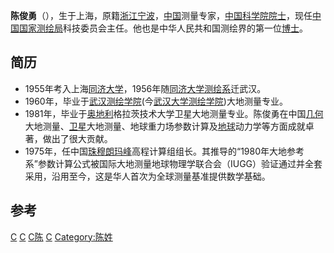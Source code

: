 {{Infobox_Person
| name = 陈俊勇
|image= 
|box_width= 
|occupation= 
| period = 
|birth_name=
| other_names =
| Sex =男
|birth_date= {{birth date and age|1933|5|16}}
|birth_place= [[上海|上海]]
|death_date= 
|death_place= 
| nationality ={{PRC}}
| residence =
| party =
| religion =
| spouse = 
| relatives = 
|education= 
| past = 
{{Infobox_People_CAS
|学部=地学部
|专业=测绘学
|当选年=1991年
}}
| work =
|awards=
}}
'''陈俊勇'''（{{bd|1933年|5月16日|catIdx=C陈}}），生于上海，原籍[[浙江|浙江]][[宁波|宁波]]，[[中国|中国]]测量专家，[[中国科学院院士|中国科学院院士]]，现任[[中国国家测绘局|中国国家测绘局]]科技委员会主任。他也是中华人民共和国测绘界的第一位[[博士|博士]]。
==简历==
*1955年考入上海[[同济大学|同济大学]]，1956年随[[同济大学测绘系|同济大学测绘系]]迁武汉。
*1960年，毕业于[[武汉测绘学院|武汉测绘学院]](今[[武汉大学测绘学院|武汉大学测绘学院]])大地测量专业。
*1981年，毕业于[[奥地利|奥地利]]格拉茨技术大学卫星大地测量专业。陈俊勇在中国[[几何|几何]]大地测量、[[卫星|卫星]]大地测量、地球重力场参数计算及[[地球|地球]]动力学等方面成就卓著，做出了很大贡献。
*1975年，任中国[[珠穆朗玛峰|珠穆朗玛峰]]高程计算组组长。其推导的“1980年大地参考系”参数计算公式被国际大地测量地球物理学联合会（IUGG）验证通过并全套采用，沿用至今，这是华人首次为全球测量基准提供数学基础。

==参考==

{{中国科学院地学部院士}}

[[Category:武汉大学校友|C]]
[[Category:同济大学校友|C]]
[[Category:宁波人|C陈]]
[[Category:寧波裔上海人|C]]
[[Category:陈姓|Category:陈姓]]